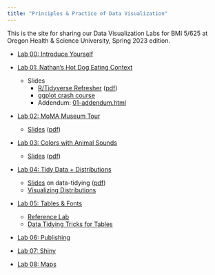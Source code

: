 ```yaml
---
title: "Principles & Practice of Data Visualization"
---
```


This is the site for sharing our Data Visualization Labs for BMI 5/625 at Oregon Health & Science University, Spring 2023 edition.

- [Lab 00: Introduce Yourself](00-install_name_plot.html)

- [Lab 01: Nathan's Hot Dog Eating Context](01-eda_hot_dogs.html)
    - Slides
      - [R/Tidyverse Refresher](slides/01-slides.html) ([pdf](slides/01-slides.pdf))
      - [ggplot crash course](slides/01b-slides.html)
      - Addendum: [01-addendum.html](01-addendum.html)
- [Lab 02: MoMA Museum Tour](02-moma.html)
    - [Slides](slides/02-slides.html) ([pdf](slides/02-slides.pdf))
<!--     - Dataset: [https://stevenbedrick.github.io/data-vis-labs-2022/data/artworks.csv](data/artworks-cleaned.csv) -->
<!-- <!--     - Dataset Cleaning *(optional)*: [02a-moma-cleaning.html](02a-moma-cleaning.html) --> 
<!-- <!--     - Addendum: [02-addendum.html](02-addendum.html) --> 
- [Lab 03: Colors with Animal Sounds](03-colors.html)
    - [Slides](slides/03-slides.html) ([pdf](slides/03-slides.pdf))
<!-- <!--     - Dataset: [http://bit.ly/cs631-meow](http://bit.ly/cs631-meow) --> 
<!-- <!--     - Dataset Cleaning *(optional)*: [03a-meow-cleaning.html](03a-meow-cleaning.html) --> 
- [Lab 04: Tidy Data + Distributions](04-challenge_rev.html)
    - [Slides](slides/04-slides.html) on data-tidying ([pdf](slides/04-slides.pdf))
    - [Visualizing Distributions](https://stevenbedrick.github.io/data-vis-labs-2022/04-distributions.html)
- [Lab 05: Tables & Fonts](05-tables-challenge.html)
    - [Reference Lab](05-tables.html)
    - [Data Tidying Tricks for Tables](05-tables-tidying.html)
- [Lab 06: Publishing](06-blogdown.html)
- [Lab 07: Shiny](07-shiny.html)
- [Lab 08: Maps](08-maps.html)
<!-- - [Lab 10: Higher-dimensionality and Networks](10-high-d.html) -->
<!-- - [Lab 09: Tableau](09-tableau.html) -->

<!-- 
Old stuff from previous times around...
#---
#- [Lab 04: Tidy Data + Distributions](04-challenge.html)
#    - [Slides](slides/04-slides.html)
#    - [Reference lab](04-distributions.html)
#- [Lab 05: Fonts & Tables](05-tables.html)
#    - The actual in-class lab focused on "Take a sad plot & make it better"
#- Lab 06: The Tada!-verse
#    - [Slides on `xaringan`](slides/06-slides_xaringan.html)
#    - [Slides on `blogdown`](slides/06-slides_blogdown.html)
#- Lab 07: Making a Shareable Site
#    - [Pre-work slides](slides/07-prework-slides_blogdown.html)
#    - [In-class slides](slides/07-slides_blogdown.html)
#- Lab 11: One Dataset, Visualized 11 Ways
#    - [Slides](slides/11-slides.html)
#- Lab 12: Wrap-up
#    - [Slides](slides/12-slides.html)
#---
-->
